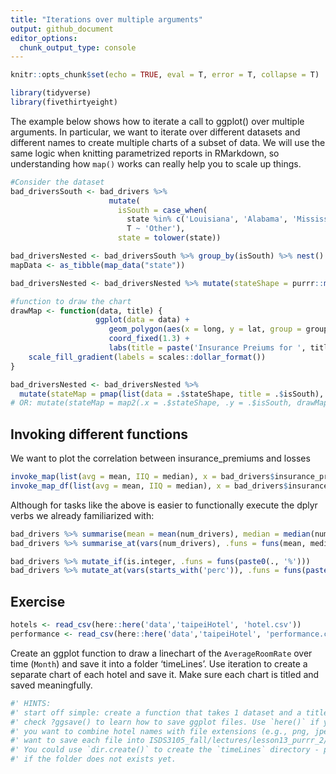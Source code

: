 ```yaml
---
title: "Iterations over multiple arguments"
output: github_document
editor_options:
  chunk_output_type: console
---
```


```r
knitr::opts_chunk$set(echo = TRUE, eval = T, error = T, collapse = T)
```


```r
library(tidyverse)
library(fivethirtyeight)
```

The example below shows how to iterate a call to ggplot() over multiple arguments. In particular, we want to iterate over different datasets and different names to create multiple charts of a subset of data. We will use the same logic when knitting parametrized reports in RMarkdown, so understanding how `map()` works can really help you to scale up things.

```r
#Consider the dataset
bad_driversSouth <- bad_drivers %>% 
                      mutate(
                        isSouth = case_when(
                          state %in% c('Louisiana', 'Alabama', 'Mississippi', 'Georgia', 'South Carolina') ~ 'South',
                          T ~ 'Other'),
                        state = tolower(state))

bad_driversNested <- bad_driversSouth %>% group_by(isSouth) %>% nest()
mapData <- as_tibble(map_data("state"))

bad_driversNested <- bad_driversNested %>% mutate(stateShape = purrr::map(.x = data, ~ inner_join(.x, mapData, by = c('state' = 'region'))))
```

```r
#function to draw the chart
drawMap <- function(data, title) {
                   ggplot(data = data) +
                      geom_polygon(aes(x = long, y = lat, group = group, fill = insurance_premiums), color = "white") + 
                      coord_fixed(1.3) +
                      labs(title = paste('Insurance Preiums for ', title)) +
    scale_fill_gradient(labels = scales::dollar_format())
}

bad_driversNested <- bad_driversNested %>% 
  mutate(stateMap = pmap(list(data = .$stateShape, title = .$isSouth), .f = drawMap))
# OR: mutate(stateMap = map2(.x = .$stateShape, .y = .$isSouth, drawMap)) 
```

## Invoking different functions

We want to plot the correlation between insurance_premiums and losses

```r
invoke_map(list(avg = mean, IIQ = median), x = bad_drivers$insurance_premiums)
invoke_map_df(list(avg = mean, IIQ = median), x = bad_drivers$insurance_premiums)
```

Although for tasks like the above is easier to functionally execute the dplyr verbs we already familiarized with:

```r
bad_drivers %>% summarise(mean = mean(num_drivers), median = median(num_drivers))
bad_drivers %>% summarise_at(vars(num_drivers), .funs = funs(mean, median))

bad_drivers %>% mutate_if(is.integer, .funs = funs(paste0(., '%')))
bad_drivers %>% mutate_at(vars(starts_with('perc')), .funs = funs(paste0(., '%')))
```



## Exercise

```r
hotels <- read_csv(here::here('data','taipeiHotel', 'hotel.csv'))
performance <- read_csv(here::here('data','taipeiHotel', 'performance.csv'))
```

Create an ggplot function to draw a linechart of the `AverageRoomRate` over time (`Month`) and save it into a folder 'timeLines'. Use iteration to create a separate chart of each hotel and save it. Make sure each chart is titled and saved meaningfully.

```r
#' HINTS:
#' start off simple: create a function that takes 1 dataset and a title/filename and plots/saves 1 plot for 1 hotel
#' check ?ggsave() to learn how to save ggplot files. Use `here()` if you need to specify a filepath. Ideally,
#' you want to combine hotel names with file extensions (e.g., png, jpeg) to create meaningful file names. Then, you 
#' want to save each file into ISDS3105_fall/lectures/lesson13_purrr_2/timeLines.
#' You could use `dir.create()` to create the `timeLines` directory - perhaps conditionally using `dir.exists()`
#' if the folder does not exists yet.
```









